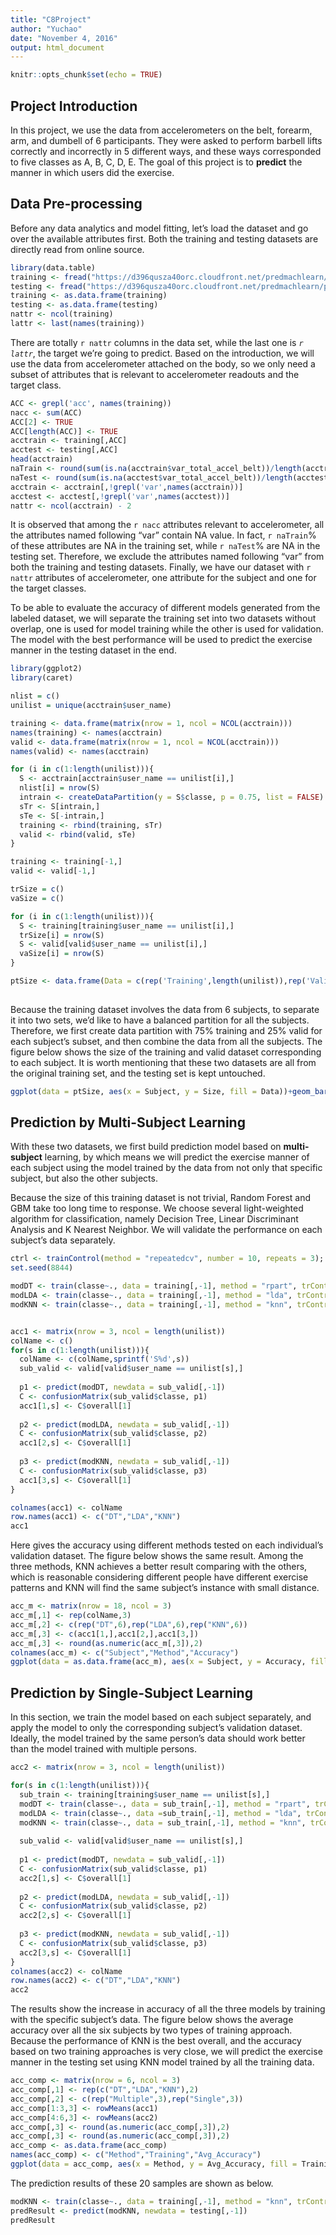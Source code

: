 ---
title: "C8Project"
author: "Yuchao"
date: "November 4, 2016"
output: html_document
---

```{r setup, include=FALSE}
knitr::opts_chunk$set(echo = TRUE)
```

## Project Introduction

In this project, we use the data from accelerometers on the belt, forearm, arm, and dumbell of 6 participants. They were asked to perform barbell lifts correctly and incorrectly in 5 different ways, and these ways corresponded to five classes as A, B, C, D, E. The goal of this project is to **predict** the manner in which users did the exercise. 

## Data Pre-processing

Before any data analytics and model fitting, let's load the dataset and go over the available attributes first. Both the training and testing datasets are directly read from online source. 

```{r preprocess}
library(data.table)
training <- fread("https://d396qusza40orc.cloudfront.net/predmachlearn/pml-training.csv")
testing <- fread("https://d396qusza40orc.cloudfront.net/predmachlearn/pml-testing.csv")
training <- as.data.frame(training)
testing <- as.data.frame(testing) 
nattr <- ncol(training)
lattr <- last(names(training))

```

There are totally `r nattr` columns in the data set, while the last one is _`r lattr`_, the target we're going to predict. Based on the introduction, we will use the data from accelerometer attached on the body, so we only need a subset of attributes that is relevant to accelerometer readouts and the target class. 


```{r attr}
ACC <- grepl('acc', names(training))
nacc <- sum(ACC)
ACC[2] <- TRUE
ACC[length(ACC)] <- TRUE
acctrain <- training[,ACC]
acctest <- testing[,ACC]
head(acctrain)
naTrain <- round(sum(is.na(acctrain$var_total_accel_belt))/length(acctrain$var_total_accel_belt),4) * 100
naTest <- round(sum(is.na(acctest$var_total_accel_belt))/length(acctest$var_total_accel_belt),4) * 100
acctrain <- acctrain[,!grepl('var',names(acctrain))]
acctest <- acctest[,!grepl('var',names(acctest))]
nattr <- ncol(acctrain) - 2

```

It is observed that among the `r nacc` attributes relevant to accelerometer, all the attributes named following "var" contain NA value. In fact, `r naTrain`% of these attributes are NA in the training set, while `r naTest`% are NA in the testing set. Therefore, we exclude the attributes named following "var" from both the training and testing datasets. Finally, we have our dataset with `r nattr` attributes of accelerometer, one attribute for the subject and one for the target classes. 

To be able to evaluate the accuracy of different models generated from the labeled dataset, we will separate the training set into two datasets without overlap, one is used for model training while the other is used for validation. The model with the best performance will be used to predict the exercise manner in the testing dataset in the end.

```{r partition}
library(ggplot2)
library(caret)

nlist = c()
unilist = unique(acctrain$user_name)

training <- data.frame(matrix(nrow = 1, ncol = NCOL(acctrain)))
names(training) <- names(acctrain)
valid <- data.frame(matrix(nrow = 1, ncol = NCOL(acctrain)))
names(valid) <- names(acctrain)

for (i in c(1:length(unilist))){
  S <- acctrain[acctrain$user_name == unilist[i],]
  nlist[i] = nrow(S)
  intrain <- createDataPartition(y = S$classe, p = 0.75, list = FALSE)
  sTr <- S[intrain,]
  sTe <- S[-intrain,]
  training <- rbind(training, sTr)
  valid <- rbind(valid, sTe)
}

training <- training[-1,]
valid <- valid[-1,]

trSize = c()
vaSize = c()

for (i in c(1:length(unilist))){
  S <- training[training$user_name == unilist[i],]
  trSize[i] = nrow(S)
  S <- valid[valid$user_name == unilist[i],]
  vaSize[i] = nrow(S)
}

ptSize <- data.frame(Data = c(rep('Training',length(unilist)),rep('Valid',length(unilist))), Subject = rep(c(1:length(unilist)),2), Size = c(trSize,vaSize), stringsAsFactors = FALSE, row.names = NULL)
  
```

Because the training dataset involves the data from 6 subjects, to separate it into two sets, we'd like to have a balanced partition for all the subjects. Therefore, we first create data partition with 75% training and 25% valid for each subject's subset, and then combine the data from all the subjects. The figure below shows the size of the training and valid dataset corresponding to each subject. It is worth mentioning that these two datasets are all from the original training set, and the testing set is kept untouched.

```{r ptsize, echo = FALSE}

ggplot(data = ptSize, aes(x = Subject, y = Size, fill = Data))+geom_bar(stat="identity", position="dodge")

```

## Prediction by Multi-Subject Learning

With these two datasets, we first build prediction model based on **multi-subject** learning, by which means we will predict the exercise manner of each subject using the model trained by the data from not only that specific subject, but also the other subjects.

Because the size of this training dataset is not trivial, Random Forest and GBM take too long time to response. We choose several light-weighted algorithm for classification, namely Decision Tree, Linear Discriminant Analysis and K Nearest Neighbor. We will validate the performance on each subject's data separately.

```{r class_multi_sub}
ctrl <- trainControl(method = "repeatedcv", number = 10, repeats = 3);
set.seed(8844)

modDT <- train(classe~., data = training[,-1], method = "rpart", trControl = ctrl);
modLDA <- train(classe~., data = training[,-1], method = "lda", trControl = ctrl);
modKNN <- train(classe~., data = training[,-1], method = "knn", trControl = ctrl);


acc1 <- matrix(nrow = 3, ncol = length(unilist))
colName <- c()
for(s in c(1:length(unilist))){
  colName <- c(colName,sprintf('S%d',s))
  sub_valid <- valid[valid$user_name == unilist[s],]
  
  p1 <- predict(modDT, newdata = sub_valid[,-1])
  C <- confusionMatrix(sub_valid$classe, p1)
  acc1[1,s] <- C$overall[1]
  
  p2 <- predict(modLDA, newdata = sub_valid[,-1])
  C <- confusionMatrix(sub_valid$classe, p2)
  acc1[2,s] <- C$overall[1]
  
  p3 <- predict(modKNN, newdata = sub_valid[,-1])
  C <- confusionMatrix(sub_valid$classe, p3)
  acc1[3,s] <- C$overall[1]
}

colnames(acc1) <- colName
row.names(acc1) <- c("DT","LDA","KNN")
acc1

```

Here gives the accuracy using different methods tested on each individual's validation dataset. The figure below shows the same result. Among the three methods, KNN achieves a better result comparing with the others, which is reasonable considering different people have different exercise patterns and KNN will find the same subject's instance with small distance.

```{r acc1_figure}
acc_m <- matrix(nrow = 18, ncol = 3)
acc_m[,1] <- rep(colName,3)
acc_m[,2] <- c(rep("DT",6),rep("LDA",6),rep("KNN",6))
acc_m[,3] <- c(acc1[1,],acc1[2,],acc1[3,])
acc_m[,3] <- round(as.numeric(acc_m[,3]),2)
colnames(acc_m) <- c("Subject","Method","Accuracy")
ggplot(data = as.data.frame(acc_m), aes(x = Subject, y = Accuracy, fill = Method))+geom_bar(stat="identity", position="dodge")
```

## Prediction by Single-Subject Learning

In this section, we train the model based on each subject separately, and apply the model to only the corresponding subject's validation dataset. Ideally, the model trained by the same person's data should work better than the model trained with multiple persons.

```{r single_class}

acc2 <- matrix(nrow = 3, ncol = length(unilist))

for(s in c(1:length(unilist))){
  sub_train <- training[training$user_name == unilist[s],]
  modDT <- train(classe~., data = sub_train[,-1], method = "rpart", trControl = ctrl);
  modLDA <- train(classe~., data =sub_train[,-1], method = "lda", trControl = ctrl);
  modKNN <- train(classe~., data = sub_train[,-1], method = "knn", trControl = ctrl);
  
  sub_valid <- valid[valid$user_name == unilist[s],]
  
  p1 <- predict(modDT, newdata = sub_valid[,-1])
  C <- confusionMatrix(sub_valid$classe, p1)
  acc2[1,s] <- C$overall[1]
  
  p2 <- predict(modLDA, newdata = sub_valid[,-1])
  C <- confusionMatrix(sub_valid$classe, p2)
  acc2[2,s] <- C$overall[1]
  
  p3 <- predict(modKNN, newdata = sub_valid[,-1])
  C <- confusionMatrix(sub_valid$classe, p3)
  acc2[3,s] <- C$overall[1]
}
colnames(acc2) <- colName
row.names(acc2) <- c("DT","LDA","KNN")
acc2

```

The results show the increase in accuracy of all the three models by training with the specific subject's data. The figure below shows the average accuracy over all the six subjects by two types of training approach. Because the performance of KNN is the best overall, and the accuracy based on two training approaches is very close, we will predict the exercise manner in the testing set using KNN model trained by all the training data.

```{r compare}
acc_comp <- matrix(nrow = 6, ncol = 3)
acc_comp[,1] <- rep(c("DT","LDA","KNN"),2)
acc_comp[,2] <- c(rep("Multiple",3),rep("Single",3))
acc_comp[1:3,3] <- rowMeans(acc1)
acc_comp[4:6,3] <- rowMeans(acc2)
acc_comp[,3] <- round(as.numeric(acc_comp[,3]),2)
acc_comp[,3] <- round(as.numeric(acc_comp[,3]),2)
acc_comp <- as.data.frame(acc_comp)
names(acc_comp) <- c("Method","Training","Avg_Accuracy")
ggplot(data = acc_comp, aes(x = Method, y = Avg_Accuracy, fill = Training))+geom_bar(stat="identity", position="dodge")
```

The prediction results of these 20 samples are shown as below. 

```{r final}
modKNN <- train(classe~., data = training[,-1], method = "knn", trControl = ctrl);
predResult <- predict(modKNN, newdata = testing[,-1])
predResult
```



